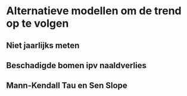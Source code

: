# Alternatieve modellen om de trend op te volgen

## Niet jaarlijks meten

## Beschadigde bomen ipv naaldverlies

## Mann-Kendall Tau en Sen Slope

